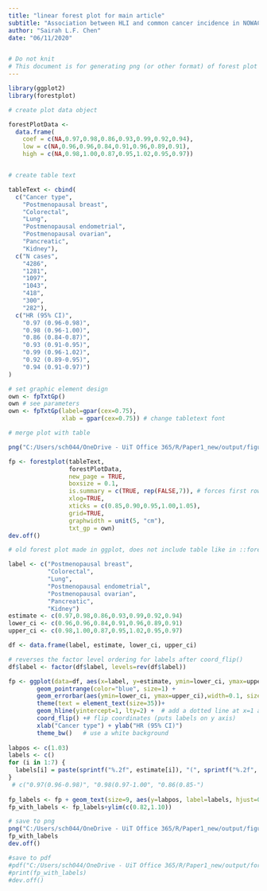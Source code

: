 ```yaml
---
title: "linear forest plot for main article" 
subtitle: "Association between HLI and common cancer incidence in NOWAC"
author: "Sairah L.F. Chen"
date: "06/11/2020"


# Do not knit
# This document is for generating png (or other format) of forest plot for main article
---
```


```r
library(ggplot2)
library(forestplot)
```

```r

# create plot data object

forestPlotData <- 
  data.frame(
    coef = c(NA,0.97,0.98,0.86,0.93,0.99,0.92,0.94),
    low = c(NA,0.96,0.96,0.84,0.91,0.96,0.89,0.91),
    high = c(NA,0.98,1.00,0.87,0.95,1.02,0.95,0.97))


# create table text

tableText <- cbind(
  c("Cancer type",
    "Postmenopausal breast", 
    "Colorectal",
    "Lung",
    "Postmenopausal endometrial",
    "Postmenopausal ovarian",
    "Pancreatic",
    "Kidney"),
  c("N cases",
    "4286",
    "1281",
    "1097",
    "1043",
    "418",
    "300",
    "282"),
  c("HR (95% CI)",
    "0.97 (0.96-0.98)",
    "0.98 (0.96-1.00)",
    "0.86 (0.84-0.87)",
    "0.93 (0.91-0.95)",
    "0.99 (0.96-1.02)",
    "0.92 (0.89-0.95)",
    "0.94 (0.91-0.97)")
)

# set graphic element design
own <- fpTxtGp()
own # see parameters
own <- fpTxtGp(label=gpar(cex=0.75),
               xlab = gpar(cex=0.75)) # change tabletext font

# merge plot with table

png("C:/Users/sch044/OneDrive - UiT Office 365/R/Paper1_new/output/figure_1.png", width=6, height=4, units="in", res = 300)

fp <- forestplot(tableText,
                 forestPlotData,
                 new_page = TRUE,
                 boxsize = 0.1,
                 is.summary = c(TRUE, rep(FALSE,7)), # forces first row of text table into summary element, making it bold
                 xlog=TRUE,
                 xticks = c(0.85,0.90,0.95,1.00,1.05),
                 grid=TRUE,
                 graphwidth = unit(5, "cm"),
                 txt_gp = own)
dev.off()


```



```r
# old forest plot made in ggplot, does not include table like in ::forestplot

label <- c("Postmenopausal breast", 
           "Colorectal",
           "Lung",
           "Postmenopausal endometrial",
           "Postmenopausal ovarian",
           "Pancreatic",
           "Kidney")
estimate <- c(0.97,0.98,0.86,0.93,0.99,0.92,0.94)
lower_ci <- c(0.96,0.96,0.84,0.91,0.96,0.89,0.91)
upper_ci <- c(0.98,1.00,0.87,0.95,1.02,0.95,0.97)

df <- data.frame(label, estimate, lower_ci, upper_ci)

# reverses the factor level ordering for labels after coord_flip()
df$label <- factor(df$label, levels=rev(df$label))

fp <- ggplot(data=df, aes(x=label, y=estimate, ymin=lower_ci, ymax=upper_ci)) +
        geom_pointrange(color="blue", size=1) + 
        geom_errorbar(aes(ymin=lower_ci, ymax=upper_ci),width=0.1, size=1, color="blue")+
        theme(text = element_text(size=35))+
        geom_hline(yintercept=1, lty=2) +  # add a dotted line at x=1 after flip
        coord_flip() +# flip coordinates (puts labels on y axis)
        xlab("Cancer type") + ylab("HR (95% CI)")
        theme_bw()   # use a white background
    
labpos <- c(1.03)
labels <- c()
for (i in 1:7) {
  labels[i] = paste(sprintf("%.2f", estimate[i]), "(", sprintf("%.2f", lower_ci[i]), "-", sprintf("%.2f", upper_ci[i]), ")")
}
 # c("0.97(0.96-0.98)", "0.98(0.97-1.00", "0.86(0.85-")
        
fp_labels <- fp + geom_text(size=9, aes(y=labpos, label=labels, hjust=0)) 
fp_with_labels <- fp_labels+ylim(c(0.82,1.10))

# save to png
png("C:/Users/sch044/OneDrive - UiT Office 365/R/Paper1_new/output/figure_1_old.png", width=1600, height=1200)
fp_with_labels
dev.off()

#save to pdf
#pdf("C:/Users/sch044/OneDrive - UiT Office 365/R/Paper1_new/output/forest_plot.pdf", width=20, height=20)
#print(fp_with_labels)
#dev.off()


```

